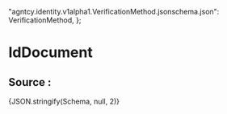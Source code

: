 
  "agntcy.identity.v1alpha1.VerificationMethod.jsonschema.json": VerificationMethod,
};

# IdDocument
<JSONSchemaViewer schema={Schema} resolverOptions={resolverOptions} />

## Source :
<CodeBlock language="json-schema">{JSON.stringify(Schema, null, 2)}</CodeBlock>

